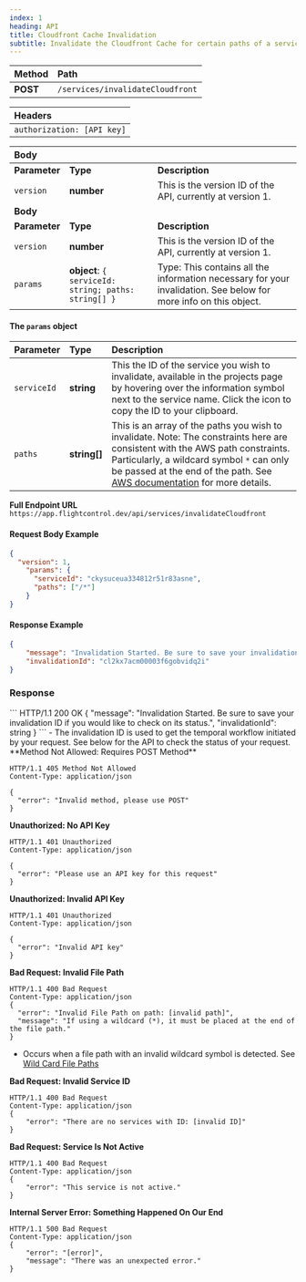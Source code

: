 ```yaml
---
index: 1
heading: API
title: Cloudfront Cache Invalidation
subtitle: Invalidate the Cloudfront Cache for certain paths of a service.
---
```



| **Method** | **Path** |
| :------------ | :----------- |
| **POST**  | `/services/invalidateCloudfront` |

| **Headers** |
| :------------ |
| `authorization: [API key]` |

| **Body** | | |
| :------------ | :----------- | :----------- |
| **Parameter** | **Type** | **Description** |
| `version` | **number** | This is the version ID of the API, currently at version 1. |
| **Body** | | |
| **Parameter** | **Type** | **Description** |
| `version` | **number** | This is the version ID of the API, currently at version 1. |
| `params` | **object**: `{ serviceId: string; paths: string[] }` | Type: This contains all the information necessary for your invalidation. See below for more info on this object. |

#### The `params` object

| Parameter | Type | Description |
| :------------ | :----------- | :----------- |
| `serviceId` | **string** | This the ID of the service you wish to invalidate, available in the projects page by hovering over the information symbol next to the service name. Click the icon to copy the ID to your clipboard. |
| `paths` | **string[]** | This is an array of the paths you wish to invalidate. Note: The constraints here are consistent with the AWS path constraints. Particularly, a wildcard symbol `*` can only be passed at the end of the path. See [AWS documentation](https://docs.aws.amazon.com/AmazonCloudFront/latest/DeveloperGuide/Invalidation.html) for more details. |

**Full Endpoint URL**
`https://app.flightcontrol.dev/api/services/invalidateCloudfront`

#### Request Body  Example

```json
{
  "version": 1,
	"params": {
	  "serviceId": "ckysuceua334812r51r83asne",
	  "paths": ["/*"]
	}
}
```

#### Response Example

```json
{
	"message": "Invalidation Started. Be sure to save your invalidation ID if you would like to check on its status.",
	"invalidationId": "cl2kx7acm00003f6gobvidq2i"
}
```

### Response

<Collapse title="Success">
```
HTTP/1.1 200 OK
{
	"message": "Invalidation Started. Be sure to save your invalidation ID if you would like to check on its status.",
	"invalidationId": string
}
```
- The invalidation ID is used to get the temporal workflow initiated by your request. See below for the API to check the status of your request.
</Collapse>

<Collapse title="Errors">
**Method Not Allowed: Requires POST Method**

```
HTTP/1.1 405 Method Not Allowed
Content-Type: application/json

{
  "error": "Invalid method, please use POST"
}
```

**Unauthorized: No API Key**

```
HTTP/1.1 401 Unauthorized
Content-Type: application/json

{
  "error": "Please use an API key for this request"
}
```

**Unauthorized: Invalid API Key**

```
HTTP/1.1 401 Unauthorized
Content-Type: application/json

{
  "error": "Invalid API key"
}
```

**Bad Request: Invalid File Path**

```
HTTP/1.1 400 Bad Request
Content-Type: application/json
{
  "error": "Invalid File Path on path: [invalid path]",
  "message": "If using a wildcard (*), it must be placed at the end of the file path."
}
```

- Occurs when a file path with an invalid wildcard symbol is detected. See [Wild Card File Paths](https://www.notion.so/Flightcontrol-Public-API-863e1d2307a64e4081030ecadc710856)

**Bad Request: Invalid Service ID**

```
HTTP/1.1 400 Bad Request
Content-Type: application/json
{
	"error": "There are no services with ID: [invalid ID]"
}
```

**Bad Request: Service Is Not Active**

```
HTTP/1.1 400 Bad Request
Content-Type: application/json
{
	"error": "This service is not active."
}
```

**Internal Server Error: Something Happened On Our End**

```
HTTP/1.1 500 Bad Request
Content-Type: application/json
{
	"error": "[error]",
	"message": "There was an unexpected error."
}
```
</Collapse>